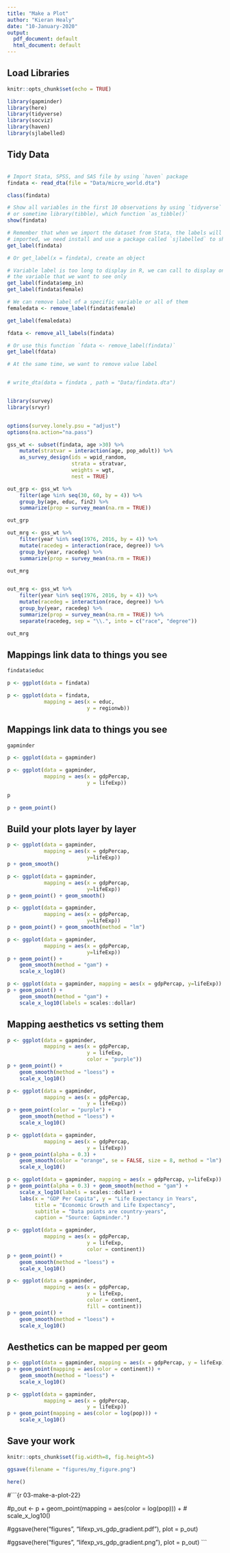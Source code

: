 ```yaml
---
title: "Make a Plot"
author: "Kieran Healy"
date: "10-January-2020"
output:
  pdf_document: default
  html_document: default
---
```


## Load Libraries

```r
knitr::opts_chunk$set(echo = TRUE)

library(gapminder)
library(here)
library(tidyverse)
library(socviz)
library(haven)
library(sjlabelled)

```


## Tidy Data

```r

```

```r
# Import Stata, SPSS, and SAS file by using `haven` package
findata <- read_dta(file = "Data/micro_world.dta")

class(findata)

# Show all variables in the first 10 observations by using `tidyverse` package 
# or sometime library(tibble), which function `as_tibble()`
show(findata)

# Remember that when we import the dataset from Stata, the labels will also be
# imported, we need install and use a package called `sjlabelled` to show labels. 
get_label(findata)

# Or get_label(x = findata), create an object 

# Variable label is too long to display in R, we can call to display only 
# the variable that we want to see only 
get_label(findata$emp_in)
get_label(findata$female)

# We can remove label of a specific variable or all of them
femaledata <- remove_label(findata$female)

get_label(femaledata)

fdata <- remove_all_labels(findata)

# Or use this function `fdata <- remove_label(findata)`
get_label(fdata)

# At the same time, we want to remove value label 


# write_dta(data = findata , path = "Data/findata.dta")


library(survey)
library(srvyr)


options(survey.lonely.psu = "adjust")
options(na.action="na.pass")

gss_wt <- subset(findata, age >30) %>%
    mutate(stratvar = interaction(age, pop_adult)) %>%
    as_survey_design(ids = wpid_random,
                     strata = stratvar,
                     weights = wgt,
                     nest = TRUE)

out_grp <- gss_wt %>%
    filter(age %in% seq(30, 60, by = 4)) %>%
    group_by(age, educ, fin2) %>%
    summarize(prop = survey_mean(na.rm = TRUE))

out_grp

out_mrg <- gss_wt %>%
    filter(year %in% seq(1976, 2016, by = 4)) %>%
    mutate(racedeg = interaction(race, degree)) %>%
    group_by(year, racedeg) %>%
    summarize(prop = survey_mean(na.rm = TRUE))

out_mrg


out_mrg <- gss_wt %>%
    filter(year %in% seq(1976, 2016, by = 4)) %>%
    mutate(racedeg = interaction(race, degree)) %>%
    group_by(year, racedeg) %>%
    summarize(prop = survey_mean(na.rm = TRUE)) %>%
    separate(racedeg, sep = "\\.", into = c("race", "degree"))

out_mrg


```
## Mappings link data to things you see

```r
findata$educ
```


```r
p <- ggplot(data = findata)
```

```r
p <- ggplot(data = findata,
            mapping = aes(x = educ,
                          y = regionwb))
```

## Mappings link data to things you see

```r
gapminder
```



```r
p <- ggplot(data = gapminder)
```


```r
p <- ggplot(data = gapminder,
            mapping = aes(x = gdpPercap,
                          y = lifeExp))
```


```r
p
```

```r
p + geom_point() 
```


## Build your plots layer by layer

```r

p <- ggplot(data = gapminder,
            mapping = aes(x = gdpPercap,
                          y=lifeExp))
p + geom_smooth()

```

```r

p <- ggplot(data = gapminder,
            mapping = aes(x = gdpPercap,
                          y=lifeExp))
p + geom_point() + geom_smooth() 

```

```r
p <- ggplot(data = gapminder,
            mapping = aes(x = gdpPercap,
                          y=lifeExp))
p + geom_point() + geom_smooth(method = "lm") 
```


```r

p <- ggplot(data = gapminder,
            mapping = aes(x = gdpPercap,
                          y=lifeExp))
p + geom_point() +
    geom_smooth(method = "gam") +
    scale_x_log10()

```

```r

p <- ggplot(data = gapminder, mapping = aes(x = gdpPercap, y=lifeExp))
p + geom_point() +
    geom_smooth(method = "gam") +
    scale_x_log10(labels = scales::dollar)
```


## Mapping aesthetics vs setting them

```r

p <- ggplot(data = gapminder,
            mapping = aes(x = gdpPercap,
                          y = lifeExp,
                          color = "purple"))
p + geom_point() +
    geom_smooth(method = "loess") +
    scale_x_log10()
```


```r

p <- ggplot(data = gapminder,
            mapping = aes(x = gdpPercap,
                          y = lifeExp))
p + geom_point(color = "purple") +
    geom_smooth(method = "loess") +
    scale_x_log10()
```

```r

p <- ggplot(data = gapminder,
            mapping = aes(x = gdpPercap,
                          y = lifeExp)) 
p + geom_point(alpha = 0.3) +
    geom_smooth(color = "orange", se = FALSE, size = 8, method = "lm") +
    scale_x_log10()
```


```r

p <- ggplot(data = gapminder, mapping = aes(x = gdpPercap, y=lifeExp))
p + geom_point(alpha = 0.3) + geom_smooth(method = "gam") +
    scale_x_log10(labels = scales::dollar) +
    labs(x = "GDP Per Capita", y = "Life Expectancy in Years",
         title = "Economic Growth and Life Expectancy",
         subtitle = "Data points are country-years",
         caption = "Source: Gapminder.")
```



```r

p <- ggplot(data = gapminder,
            mapping = aes(x = gdpPercap,
                          y = lifeExp,
                          color = continent))
p + geom_point() +
    geom_smooth(method = "loess") +
    scale_x_log10()
```

```r

p <- ggplot(data = gapminder,
            mapping = aes(x = gdpPercap,
                          y = lifeExp,
                          color = continent,
                          fill = continent))
p + geom_point() +
    geom_smooth(method = "loess") +
    scale_x_log10()
```

## Aesthetics can be mapped per geom

```r

p <- ggplot(data = gapminder, mapping = aes(x = gdpPercap, y = lifeExp))
p + geom_point(mapping = aes(color = continent)) +
    geom_smooth(method = "loess") +
    scale_x_log10()
```


```r

p <- ggplot(data = gapminder,
            mapping = aes(x = gdpPercap,
                          y = lifeExp))
p + geom_point(mapping = aes(color = log(pop))) +
    scale_x_log10()    
```

## Save your work

```r
knitr::opts_chunk$set(fig.width=8, fig.height=5) 
```


```r
ggsave(filename = "figures/my_figure.png")
```


```r
here() 
```

#```{r 03-make-a-plot-22}

#p_out <- p + geom_point(mapping = aes(color = log(pop))) +
 #   scale_x_log10()

#ggsave(here("figures", "lifexp_vs_gdp_gradient.pdf"), plot = p_out)

#ggsave(here("figures", "lifexp_vs_gdp_gradient.png"), plot = p_out)
```




